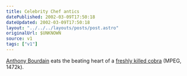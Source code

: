 ```yaml
---
title: Celebrity Chef antics
datePublished: 2002-03-09T17:50:18
dateUpdated: 2002-03-09T17:50:18
layout: "../../../layouts/posts/post.astro"
originalUrl: $UNKNOWN
source: v1
tags: ["v1"]
---
```


[Anthony Bourdain][1] eats the beating heart of a [freshly killed cobra][2] (MPEG, 1472k).

[1]: http://www.bloomsburymagazine.com/anthonybourdain/
[2]: http://www.bloomsburymagazine.com/media/nucobra.mpg
